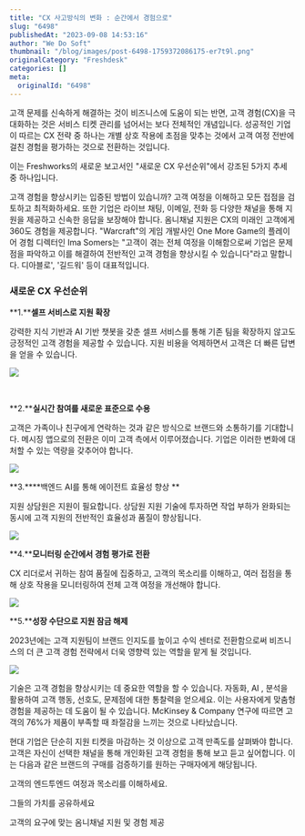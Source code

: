 ```yaml
---
title: "CX 사고방식의 변화 : 순간에서 경험으로"
slug: "6498"
publishedAt: "2023-09-08 14:53:16"
author: "We Do Soft"
thumbnail: "/blog/images/post-6498-1759372086175-er7t9l.png"
originalCategory: "Freshdesk"
categories: []
meta:
  originalId: "6498"
---
```


고객 문제를 신속하게 해결하는 것이 비즈니스에 도움이 되는 반면, 고객 경험(CX)을 극대화하는 것은 서비스 티켓 관리를 넘어서는 보다 전체적인 개념입니다. 성공적인 기업이 따르는 CX 전략 중 하나는 개별 상호 작용에 초점을 맞추는 것에서 고객 여정 전반에 걸친 경험을 평가하는 것으로 전환하는 것입니다.

이는 Freshworks의 새로운 보고서인 "새로운 CX 우선순위"에서 강조된 5가지 추세 중 하나입니다.

고객 경험을 향상시키는 입증된 방법이 있습니까? 고객 여정을 이해하고 모든 접점을 검토하고 최적화하세요. 또한 기업은 라이브 채팅, 이메일, 전화 등 다양한 채널을 통해 지원을 제공하고 신속한 응답을 보장해야 합니다. 옴니채널 지원은 CX의 미래인 고객에게 360도 경험을 제공합니다. "Warcraft"의 게임 개발사인 One More Game의 플레이어 경험 디렉터인 Ima Somers는 "고객이 겪는 전체 여정을 이해함으로써 기업은 문제점을 파악하고 이를 해결하여 전반적인 고객 경험을 향상시킬 수 있습니다"라고 말합니다. 디아블로', '길드워' 등이 대표적입니다.

### **새로운 CX 우선순위**

**1.****셀프 서비스로 지원 확장**

강력한 지식 기반과 AI 기반 챗봇을 갖춘 셀프 서비스를 통해 기존 팀을 확장하지 않고도 긍정적인 고객 경험을 제공할 수 있습니다. 지원 비용을 억제하면서 고객은 더 빠른 답변을 얻을 수 있습니다.

![](https://website-assets-fd.freshworks.com/attachments/clgao0e3n00hqrrfnkcyjyj31-priority-1.one-half.png)

​

**2.****실시간 참여를 새로운 표준으로 수용**

고객은 가족이나 친구에게 연락하는 것과 같은 방식으로 브랜드와 소통하기를 기대합니다. 메시징 앱으로의 전환은 이미 고객 측에서 이루어졌습니다. 기업은 이러한 변화에 대처할 수 있는 역량을 갖추어야 합니다. 

![](https://website-assets-fd.freshworks.com/attachments/clgao0mex005or2fna2v5jaka-priority-2.one-half.png)

**3.****백엔드 AI를 통해 에이전트 효율성 향상 **

지원 상담원은 지원이 필요합니다. 상담원 지원 기술에 투자하면 작업 부하가 완화되는 동시에 고객 지원의 전반적인 효율성과 품질이 향상됩니다.

![](https://website-assets-fd.freshworks.com/attachments/clgao0mh700kxrrfnyzoawyhq-priority-3.one-half.png)

**4.****모니터링 순간에서 경험 평가로 전환**

CX 리더로서 귀하는 참여 품질에 집중하고, 고객의 목소리를 이해하고, 여러 접점을 통해 상호 작용을 모니터링하여 전체 고객 여정을 개선해야 합니다. 

![](https://website-assets-fd.freshworks.com/attachments/clgao0mj0005pr2fn5j2ka3sc-priority-4.one-half.png)

**5.****성장 수단으로 지원 잠금 해제**

2023년에는 고객 지원팀이 브랜드 인지도를 높이고 수익 센터로 전환함으로써 비즈니스의 더 큰 고객 경험 전략에서 더욱 영향력 있는 역할을 맡게 될 것입니다.

![](https://website-assets-fd.freshworks.com/attachments/clgao0mh400kwrrfnff5txzbg-priority-5.one-half.png)

기술은 고객 경험을 향상시키는 데 중요한 역할을 할 수 있습니다. 자동화, AI , 분석을 활용하여 고객 행동, 선호도, 문제점에 대한 통찰력을 얻으세요. 이는 사용자에게 맞춤형 경험을 제공하는 데 도움이 될 수 있습니다. McKinsey & Company 연구에 따르면 고객의 76%가 제품이 부족할 때 좌절감을 느끼는 것으로 나타났습니다. 

현대 기업은 단순히 지원 티켓을 마감하는 것 이상으로 고객 만족도를 살펴봐야 합니다. 고객은 자신이 선택한 채널을 통해 개인화된 고객 경험을 통해 보고 듣고 싶어합니다. 이는 다음과 같은 브랜드의 구매를 검증하기를 원하는 구매자에게 해당됩니다.

 	
고객의 엔드투엔드 여정과 목소리를 이해하세요.

 	
그들의 가치를 공유하세요 

 	
고객의 요구에 맞는 옴니채널 지원 및 경험 제공

​
